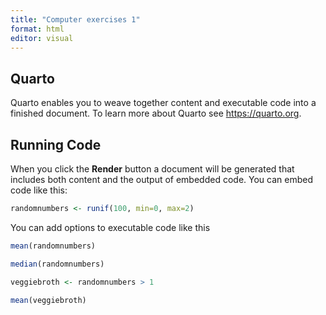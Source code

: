 ```yaml
---
title: "Computer exercises 1"
format: html
editor: visual
---
```


## Quarto

Quarto enables you to weave together content and executable code into a finished document. To learn more about Quarto see <https://quarto.org>.

## Running Code

When you click the **Render** button a document will be generated that includes both content and the output of embedded code. You can embed code like this:

```r
randomnumbers <- runif(100, min=0, max=2)
```

You can add options to executable code like this

```r
mean(randomnumbers)
```

```r
median(randomnumbers)
```

```r
veggiebroth <- randomnumbers > 1
```

```r
mean(veggiebroth)
```
